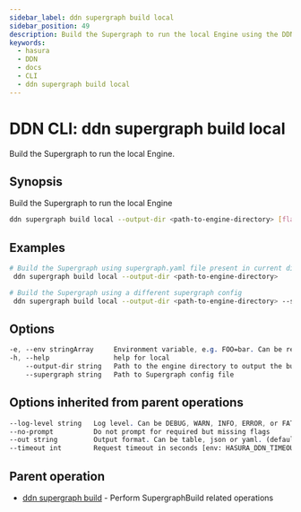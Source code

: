 ```yaml
---
sidebar_label: ddn supergraph build local
sidebar_position: 49
description: Build the Supergraph to run the local Engine using the DDN CLI
keywords:
  - hasura
  - DDN
  - docs
  - CLI
  - ddn supergraph build local
---
```


# DDN CLI: ddn supergraph build local

Build the Supergraph to run the local Engine.

## Synopsis

Build the Supergraph to run the local Engine

```bash
ddn supergraph build local --output-dir <path-to-engine-directory> [flags]
```

## Examples

```bash
# Build the Supergraph using supergraph.yaml file present in current directory and output it to engine directory
 ddn supergraph build local --output-dir <path-to-engine-directory>

# Build the Supergraph using a different supergraph config
 ddn supergraph build local --output-dir <path-to-engine-directory> --supergraph <path-to-supergraph-config-file>
```

## Options

```sass
-e, --env stringArray     Environment variable, e.g. FOO=bar. Can be repeated to provide multiple env vars
-h, --help                help for local
    --output-dir string   Path to the engine directory to output the build artifacts (required)
    --supergraph string   Path to Supergraph config file
```

## Options inherited from parent operations

```sass
--log-level string   Log level. Can be DEBUG, WARN, INFO, ERROR, or FATAL. (default "INFO")
--no-prompt          Do not prompt for required but missing flags
--out string         Output format. Can be table, json or yaml. (default "table")
--timeout int        Request timeout in seconds [env: HASURA_DDN_TIMEOUT] (default 100)
```

## Parent operation

- [ddn supergraph build](/cli/commands/ddn_supergraph_build) - Perform SupergraphBuild related operations

